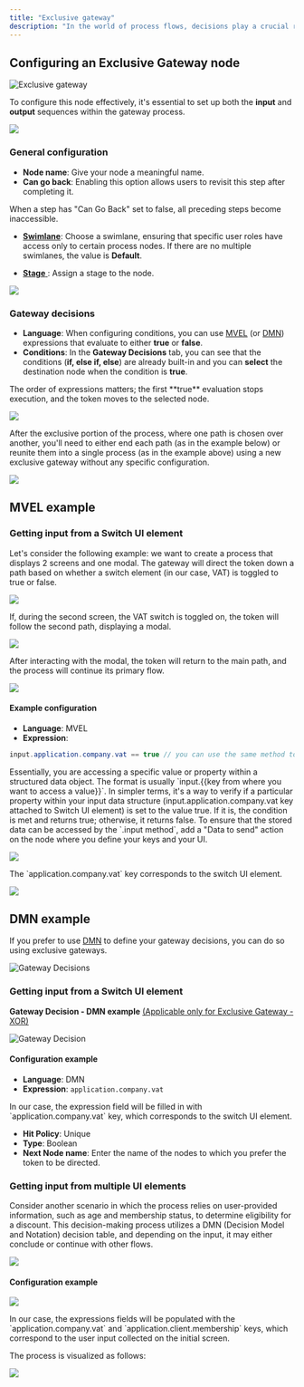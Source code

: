 ```yaml
---
title: "Exclusive gateway"
description: "In the world of process flows, decisions play a crucial role, and that's where the Exclusive Gateway comes into play. This powerful tool enables you to create conditional pathways with ease."
---
```


## Configuring an Exclusive Gateway node

<Frame>

![Exclusive gateway](https://s3.eu-west-1.amazonaws.com/docx.flowx.ai/building-blocks/node/gateway_exclusive.png#center)

</Frame>

To configure this node effectively, it's essential to set up both the **input** and **output** sequences within the gateway process.

![](https://s3.eu-west-1.amazonaws.com/docx.flowx.ai/release34/gateway_exclusive_diagram.png)

### General configuration

* **Node name**: Give your node a meaningful name.
* **Can go back**: Enabling this option allows users to revisit this step after completing it.

<Info>
When a step has "Can Go Back" set to false, all preceding steps become inaccessible.
</Info>

* [**Swimlane**](../../platform-deep-dive/user-roles-management/swimlanes): Choose a swimlane, ensuring that specific user roles have access only to certain process nodes. If there are no multiple swimlanes, the value is **Default**.

* [**Stage** ](../../platform-deep-dive/core-extensions/task-management/using-stages): Assign a stage to the node.

![](https://s3.eu-west-1.amazonaws.com/docx.flowx.ai/building-blocks/node/gateway_exclusive_stages.png)

### Gateway decisions

* **Language**: When configuring conditions, you can use [MVEL](/4.0/docs/platform-overview/frameworks-and-standards/business-process-industry-standards/intro-to-mvel) (or [DMN](#dmn-example)) expressions that evaluate to either **true** or **false**.
* **Conditions**: In the **Gateway Decisions** tab, you can see that the conditions (**if, else if, else**) are already built-in and you can **select** the destination node when the condition is **true**.

<Warning>
The order of expressions matters; the first **true** evaluation stops execution, and the token moves to the selected node.
</Warning>

![](https://s3.eu-west-1.amazonaws.com/docx.flowx.ai/release34/gateway_rule.png)

After the exclusive portion of the process, where one path is chosen over another, you'll need to either end each path (as in the example below) or reunite them into a single process (as in the example above) using a new exclusive gateway without any specific configuration.

![](https://s3.eu-west-1.amazonaws.com/docx.flowx.ai/release34/end_other_FLOW.png)

## MVEL example

### Getting input from a Switch UI element

Let's consider the following example: we want to create a process that displays 2 screens and one modal. The gateway will direct the token down a path based on whether a switch element (in our case, VAT) is toggled to true or false.

![](https://s3.eu-west-1.amazonaws.com/docx.flowx.ai/release34/vat_example.png)

If, during the second screen, the VAT switch is toggled on, the token will follow the second path, displaying a modal.

![](https://s3.eu-west-1.amazonaws.com/docx.flowx.ai/release34/vat_on.gif) 

After interacting with the modal, the token will return to the main path, and the process will continue its primary flow.

![](https://s3.eu-west-1.amazonaws.com/docx.flowx.ai/release34/process_run_xor.png)

#### Example configuration

* **Language**: MVEL 
* **Expression**: 

```java
input.application.company.vat == true // you can use the same method to access a value for other supported scripts in our platform: JavaScript, Python and Groovy
```

<Info>
Essentially, you are accessing a specific value or property within a structured data object. The format is usually `input.{{key from where you want to access a value}}`. In simpler terms, it's a way to verify if a particular property within your input data structure (input.application.company.vat key attached to Switch UI element) is set to the value true. If it is, the condition is met and returns true; otherwise, it returns false.
</Info>

<Check>
To ensure that the stored data can be accessed by the `.input method`, add a "Data to send" action on the node where you define your keys and your UI.
</Check>

![](https://s3.eu-west-1.amazonaws.com/docx.flowx.ai/release34/config_example_xor.png)

<Info>
The `application.company.vat` key corresponds to the switch UI element.

![](https://s3.eu-west-1.amazonaws.com/docx.flowx.ai/release34/VAT_key.png)
</Info>

## DMN example

If you prefer to use [DMN](../../platform-overview/frameworks-and-standards/business-process-industry-standards/intro-to-dmn) to define your gateway decisions, you can do so using exclusive gateways.

![Gateway Decisions](https://s3.eu-west-1.amazonaws.com/docx.flowx.ai/release34/dmn_gif.gif)

### Getting input from a Switch UI element 

**Gateway Decision - DMN example** [(Applicable only for Exclusive Gateway - XOR)](./exclusive-gateway-node)

![Gateway Decision](https://s3.eu-west-1.amazonaws.com/docx.flowx.ai/release34/xor_dmn_decision.png)

#### Configuration example

* **Language**: DMN
* **Expression**: `application.company.vat`

<Info>
In our case, the expression field will be filled in with `application.company.vat` key, which corresponds to the switch UI element.
</Info>

* **Hit Policy**: Unique
* **Type**: Boolean
* **Next Node name**: Enter the name of the nodes to which you prefer the token to be directed.

### Getting input from multiple UI elements 

Consider another scenario in which the process relies on user-provided information, such as age and membership status, to determine eligibility for a discount. This decision-making process utilizes a DMN (Decision Model and Notation) decision table, and depending on the input, it may either conclude or continue with other flows.

![](https://s3.eu-west-1.amazonaws.com/docx.flowx.ai/release34/dmn_input.gif)

#### Configuration example

![](https://s3.eu-west-1.amazonaws.com/docx.flowx.ai/release34/dmn_multiple_UI_elements.png)

<Info>
In our case, the expressions fields will be populated with the `application.company.vat` and `application.client.membership` keys, which correspond to the user input collected on the initial screen.
</Info>

The process is visualized as follows:

![](https://s3.eu-west-1.amazonaws.com/docx.flowx.ai/release34/dmn_example.gif)